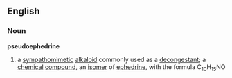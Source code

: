 {{wikipedia}}
==English==
===Noun===
'''pseudoephedrine'''
#a [[sympathomimetic]] [[alkaloid]] commonly used as a [[decongestant]]; a [[chemical]] [[compound]], an [[isomer]] of [[ephedrine]], with the formula C<sub>10</sub>H<sub>15</sub>NO